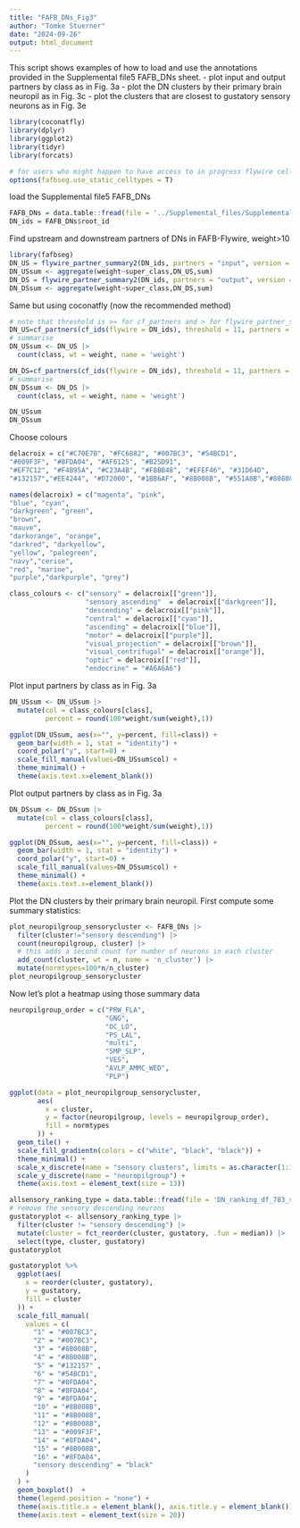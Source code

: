 ```yaml
---
title: "FAFB_DNs_Fig3"
author: "Tomke Stuerner"
date: "2024-09-26"
output: html_document
---
```

This script shows examples of how to load and use the annotations provided in the Supplemental file5 FAFB_DNs sheet.
- plot input and output partners by class as in Fig. 3a
- plot the DN clusters by their primary brain neuropil as in Fig. 3c
- plot the clusters that are closest to gustatory sensory neurons as in Fig. 3e

```r
library(coconatfly)
library(dplyr)
library(ggplot2)
library(tidyr)
library(forcats)
```


```r
# for users who might happen to have access to in progress flywire cell types
options(fafbseg.use_static_celltypes = T)
```


load the Supplemental file5 FAFB_DNs
```r
FAFB_DNs = data.table::fread(file = '../Supplemental_files/Supplemental_file5_FAFB_DNs.tsv')
DN_ids = FAFB_DNs$root_id
```

Find upstream and downstream partners of DNs in FAFB-Flywire, weight>10
```r
library(fafbseg)
DN_US = flywire_partner_summary2(DN_ids, partners = "input", version = 783,threshold=10)
DN_USsum <- aggregate(weight~super_class,DN_US,sum) 
DN_DS = flywire_partner_summary2(DN_ids, partners = "output", version = 783, threshold=10)
DN_DSsum <- aggregate(weight~super_class,DN_DS,sum) 
```

Same but using coconatfly (now the recommended method)
```r
# note that threshold is >= for cf_partners and > for flywire_partner_summary2
DN_US=cf_partners(cf_ids(flywire = DN_ids), threshold = 11, partners = 'in')
# summarise 
DN_USsum <- DN_US |> 
  count(class, wt = weight, name = 'weight')

DN_DS=cf_partners(cf_ids(flywire = DN_ids), threshold = 11, partners = 'out')
# summarise 
DN_DSsum <- DN_DS |> 
  count(class, wt = weight, name = 'weight')

DN_USsum
DN_DSsum
```

Choose colours
```r
delacroix = c("#C70E7B", "#FC6882", "#007BC3", "#54BCD1",
"#009F3F", "#8FDA04", "#AF6125", "#B25D91",
"#EF7C12", "#F4B95A", "#C23A4B", "#FBBB48", "#EFEF46", "#31D64D",
"#132157","#EE4244", "#D72000", "#1BB6AF", "#8B008B", "#551A8B","#808080")

names(delacroix) = c("magenta", "pink",
"blue", "cyan",
"darkgreen", "green",
"brown",
"mauve",
"darkorange", "orange",
"darkred", "darkyellow",
"yellow", "palegreen",
"navy","cerise",
"red", "marine",
"purple","darkpurple", "grey")

class_colours <- c("sensory" = delacroix[["green"]],
                   "sensory_ascending"  = delacroix[["darkgreen"]],
                   "descending" = delacroix[["pink"]],
                   "central" = delacroix[["cyan"]],
                   "ascending" = delacroix[["blue"]],
                   "motor" = delacroix[["purple"]],
                   "visual_projection" = delacroix[["brown"]],
                   "visual_centrifugal" = delacroix[["orange"]],
                   "optic" = delacroix[["red"]],
                   "endocrine" = "#A6A6A6")
```

Plot input partners by class as in Fig. 3a
```r
DN_USsum <- DN_USsum |> 
  mutate(col = class_colours[class],
         percent = round(100*weight/sum(weight),1))

ggplot(DN_USsum, aes(x="", y=percent, fill=class)) +
  geom_bar(width = 1, stat = "identity") +
  coord_polar("y", start=0) +
  scale_fill_manual(values=DN_USsum$col) +
  theme_minimal() +
  theme(axis.text.x=element_blank()) 
```
Plot output partners by class as in Fig. 3a
```r
DN_DSsum <- DN_DSsum |> 
  mutate(col = class_colours[class],
         percent = round(100*weight/sum(weight),1))

ggplot(DN_DSsum, aes(x="", y=percent, fill=class)) +
  geom_bar(width = 1, stat = "identity") + 
  coord_polar("y", start=0) +
  scale_fill_manual(values=DN_DSsum$col) +  
  theme_minimal() +
  theme(axis.text.x=element_blank())
```

Plot the DN clusters by their primary brain neuropil. First compute some
summary statistics:
```r
plot_neuropilgroup_sensorycluster <- FAFB_DNs |> 
  filter(cluster!="sensory descending") |> 
  count(neuropilgroup, cluster) |> 
  # this adds a second count for number of neurons in each cluster
  add_count(cluster, wt = n, name = 'n_cluster') |> 
  mutate(normtypes=100*n/n_cluster)
plot_neuropilgroup_sensorycluster
```

Now let's plot a heatmap using those summary data
```r
neuropilgroup_order = c("PRW_FLA",
                        "GNG",
                        "OC_LO",
                        "PS_LAL",
                        "multi",
                        "SMP_SLP",
                        "VES",
                        "AVLP_AMMC_WED",
                        "PLP")

ggplot(data = plot_neuropilgroup_sensorycluster, 
       aes(
         x = cluster,
         y = factor(neuropilgroup, levels = neuropilgroup_order),
         fill = normtypes
       )) +
  geom_tile() +
  scale_fill_gradientn(colors = c("white", "black", "black")) +
  theme_minimal() +
  scale_x_discrete(name = "sensory clusters", limits = as.character(1:16)) +
  scale_y_discrete(name = "neuropilgroup") +
  theme(axis.text = element_text(size = 13))
```


```r
allsensory_ranking_type = data.table::fread(file = 'DN_ranking_df_783_sensory_combined_byDNtype.tsv')
# remove the sensory descending neurons
gustatoryplot <- allsensory_ranking_type |>
  filter(cluster != "sensory descending") |>
  mutate(cluster = fct_reorder(cluster, gustatory, .fun = median)) |>
  select(type, cluster, gustatory)
gustatoryplot
```

```r
gustatoryplot %>%
  ggplot(aes(
    x = reorder(cluster, gustatory),
    y = gustatory,
    fill = cluster
  )) +
  scale_fill_manual(
    values = c(
      "1" = "#007BC3",
      "2" = "#007BC3",
      "3" = "#8B008B",
      "4" = "#8B008B",
      "5" = "#132157" ,
      "6" = "#54BCD1",
      "7" = "#8FDA04",
      "8" = "#8FDA04",
      "9" = "#8FDA04",
      "10" = "#8B008B",
      "11" = "#8B008B",
      "12" = "#8B008B",
      "13" = "#009F3F",
      "14" = "#8FDA04",
      "15" = "#8B008B",
      "16" = "#8FDA04",
      "sensory descending" = "black"
    )
  ) +
  geom_boxplot()  +
  theme(legend.position = "none") +
  theme(axis.title.x = element_blank(), axis.title.y = element_blank()) +
  theme(axis.text = element_text(size = 20))
```
